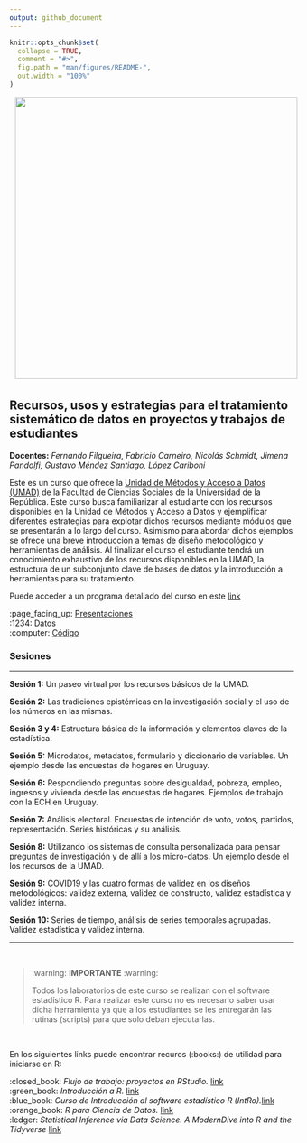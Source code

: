 ---
output: github_document
---

<!-- README.md is generated from README.Rmd. Please edit that file -->

```{r, include = FALSE}
knitr::opts_chunk$set(
  collapse = TRUE,
  comment = "#>",
  fig.path = "man/figures/README-",
  out.width = "100%"
)
```



<!-- badges: start -->
<!-- badges: end -->

<img src="fig/init.png" style="margin-left:10px;margin-bottom:5px;" width="500" align="rigth">

## Recursos, usos y estrategias para el tratamiento sistemático de datos en proyectos y trabajos de estudiantes 

__Docentes:__ _Fernando Filgueira, Fabricio Carneiro, Nicolás Schmidt, Jimena Pandolfi, Gustavo Méndez Santiago, López Cariboni_


Este es un curso que ofrece la [Unidad de Métodos y Acceso a Datos (UMAD)](https://umad.cienciassociales.edu.uy/) de la Facultad de Ciencias Sociales de la Universidad de la República. Este curso busca familiarizar al estudiante con los recursos disponibles en la Unidad de Métodos y Acceso a Datos y ejemplificar diferentes estrategias para explotar dichos recursos mediante módulos que se presentarán a lo largo del curso. Asimismo para abordar dichos ejemplos se ofrece una breve introducción a temas de diseño metodológico y herramientas de análisis. Al finalizar el curso el estudiante tendrá un conocimiento exhaustivo de los recursos disponibles en la UMAD, la estructura de un subconjunto clave de bases de datos y la introducción a herramientas para su tratamiento.  

Puede acceder a un programa detallado del curso en este [link](https://github.com/UMAD-FCS/Curso-UMAD/blob/master/Insumos/Programa/Programa_curso_UMAD.pdf)

:page_facing_up: [Presentaciones](https://github.com/UMAD-FCS/Curso-UMAD/tree/master/Insumos/Presentaciones)        
:1234: [Datos](https://github.com/UMAD-FCS/Curso-UMAD/tree/master/Insumos/Datos)             
:computer: [Código](https://github.com/UMAD-FCS/Curso-UMAD/tree/master/Insumos/Codigo)   



### Sesiones

-------

**Sesión 1:** Un paseo virtual por los recursos básicos de la UMAD.

**Sesión 2:** Las tradiciones epistémicas en la investigación social y el uso de los números en las mismas.

**Sesión 3 y 4:** Estructura básica de la información y elementos claves de la estadística.

**Sesión 5:** Microdatos, metadatos, formulario y diccionario de variables. Un ejemplo desde las encuestas de hogares en Uruguay.

**Sesión 6:** Respondiendo preguntas sobre desigualdad, pobreza, empleo, ingresos y vivienda desde las encuestas de hogares. Ejemplos de trabajo con la ECH en Uruguay.

**Sesión 7:** Análisis electoral. Encuestas de intención de voto, votos, partidos, representación. Series históricas y su análisis.

 **Sesión 8:** Utilizando los sistemas de consulta personalizada para pensar preguntas de investigación y de allí a los micro-datos. Un ejemplo desde el los recursos de la UMAD.

**Sesión 9:** COVID19 y las cuatro formas de validez en los diseños metodológicos: validez externa, validez de constructo, validez estadística y validez interna.

**Sesión 10:** Series de tiempo, análisis de  series temporales agrupadas. Validez estadística y validez interna.

---

<br />

> :warning: **IMPORTANTE** :warning:
>
> Todos los laboratorios de este curso se realizan con el software estadístico R. Para realizar este curso no es necesario saber usar dicha herramienta ya que a los estudiantes se les entregarán las rutinas (scripts) para que solo deban ejecutarlas.

<br />

En los siguientes links puede encontrar recuros (:books:) de utilidad para iniciarse en R:

:closed_book: *Flujo de trabajo: proyectos en RStudio.* [link](https://es.r4ds.hadley.nz/flujo-de-trabajo-proyectos.html)   
:green_book: *Introducción a R.* [link](https://cran.r-project.org/doc/contrib/R-intro-1.1.0-espanol.1.pdf)  
:blue_book: *Curso de Introducción al software estadístico R (IntRo).*[link](https://nicolas-schmidt.github.io/IntRo//index.html)  
:orange_book: *R para Ciencia de Datos.* [link](https://es.r4ds.hadley.nz/)   
:ledger: *Statistical Inference via Data Science. A ModernDive into R and the Tidyverse* [link](https://moderndive.com/)   



